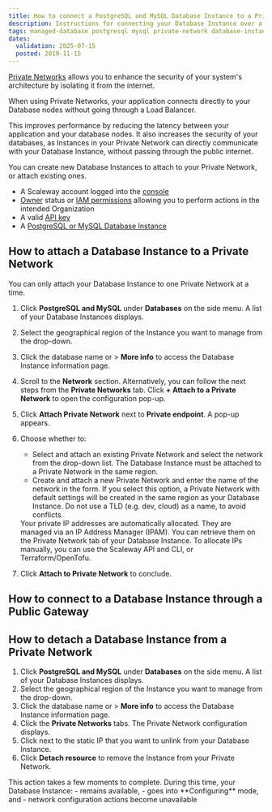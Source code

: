 ```yaml
---
title: How to connect a PostgreSQL and MySQL Database Instance to a Private Network
description: Instructions for connecting your Database Instance over a Private Network.
tags: managed-database postgresql mysql private-network database-instance
dates:
  validation: 2025-07-15
  posted: 2019-11-15
---
```



[Private Networks](/vpc/concepts/#private-networks) allows you to enhance the security of your system's architecture by isolating it from the internet.

When using Private Networks, your application connects directly to your Database nodes without going through a Load Balancer.

This improves performance by reducing the latency between your application and your database nodes. It also increases the security of your databases, as Instances in your Private Network can directly communicate with your Database Instance, without passing through the public internet.

You can create new Database Instances to attach to your Private Network, or attach existing ones.

<Requirements />

- A Scaleway account logged into the [console](https://console.scaleway.com)
- [Owner](/iam/concepts/#owner) status or [IAM permissions](/iam/concepts/#permission) allowing you to perform actions in the intended Organization
- A valid [API key](/iam/how-to/create-api-keys/)
- A [PostgreSQL or MySQL Database Instance](/managed-databases-for-postgresql-and-mysql/quickstart/)

## How to attach a Database Instance to a Private Network

  <Message type="note">
      You can only attach your Database Instance to one Private Network at a time.
  </Message>

1. Click **PostgreSQL and MySQL** under **Databases** on the side menu. A list of your Database Instances displays.
2. Select the geographical region of the Instance you want to manage from the drop-down.
3. Click the database name or <Icon name="more" /> > **More info** to access the Database Instance information page.
4. Scroll to the **Network** section.
    <Message type="note">
      Alternatively, you can follow the next steps from the **Private Networks** tab. Click **+ Attach to a Private Network** to open the configuration pop-up.
    </Message>
5. Click **Attach Private Network** next to **Private endpoint**. A pop-up appears.
6. Choose whether to:
    - Select and attach an existing Private Network and select the network from the drop-down list.
        <Message type="important">
          The Database Instance must be attached to a Private Network in the same region.
        </Message>
    - Create and attach a new Private Network and enter the name of the network in the form.
        <Message type="important">
          If you select this option, a Private Network with default settings will be created in the same region as your Database Instance. Do not use a TLD (e.g. dev, cloud) as a name, to avoid conflicts.
        </Message>

    <Message type="note">
      Your private IP addresses are automatically allocated. They are managed via an IP Address Manager (IPAM). You can retrieve them on the Private Network tab of your Database Instance. To allocate IPs manually, you can use the Scaleway API and CLI, or Terraform/OpenTofu.
    </Message>
7. Click **Attach to Private Network** to conclude.

## How to connect to a Database Instance through a Public Gateway

<SshBastion />

## How to detach a Database Instance from a Private Network

1. Click **PostgreSQL and MySQL** under **Databases** on the side menu. A list of your Database Instances displays.
2. Select the geographical region of the Instance you want to manage from the drop-down.
3. Click the database name or <Icon name="more" /> > **More info** to access the Database Instance information page.
4. Click the **Private Networks** tabs. The Private Network configuration displays.
5. Click <Icon name="unlink" /> next to the static IP that you want to unlink from your Database Instance.
6. Click **Detach resource** to remove the Instance from your Private Network.

<Message type="note">
This action takes a few moments to complete. During this time, your Database Instance:
  - remains available,
  - goes into **Configuring** mode, and
  - network configuration actions become unavailable
</Message>